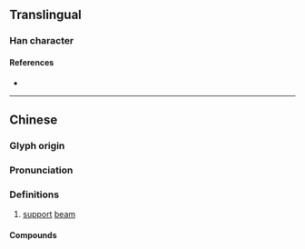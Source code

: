 {{character info/new}}
==Translingual==

===Han character===
{{Han char|rn=75|rad=木|as=09|sn=13|four=37904|canj=IORD|ids=⿱次呆}}

====References====
* {{Han ref|kx=0542.030|dkj=15182|dj=0929.090|hdz=21254.170|uh=6976|ud=26998|bh=DDE5|bd=56805}}

----

==Chinese==
{{zh-forms}}

===Glyph origin===
{{Han etym}}

===Pronunciation===
{{zh-pron
|m=jié
|c=zit3
|mc=y
|oc=y
|cat=
}}

===Definitions===
{{zh-hanzi}}

# [[support]] [[beam]]

====Compounds====
{{zh-der|楶梲}}